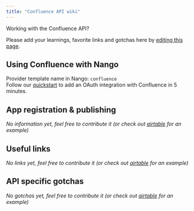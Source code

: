 ```yaml
---
title: "Confluence API wiki"
---
```


Working with the Confluence API?

Please add your learnings, favorite links and gotchas here by [editing this page](https://github.com/nangohq/nango/tree/master/docs/docs/providers/confluence.md).

## Using Confluence with Nango[](#using-confluence-with-nango "Direct link to Using Confluence with Nango")

Provider template name in Nango: `confluence`  
Follow our [quickstart](/quickstart) to add an OAuth integration with Confluence in 5 minutes.

## App registration & publishing[](#app-registration--publishing "Direct link to App registration & publishing")

_No information yet, feel free to contribute it (or check out [airtable](/providers/airtable) for an example)_

## Useful links[](#useful-links "Direct link to Useful links")

_No links yet, feel free to contribute it (or check out [airtable](/providers/airtable) for an example)_

## API specific gotchas[](#api-specific-gotchas "Direct link to API specific gotchas")

_No gotchas yet, feel free to contribute it (or check out [airtable](/providers/airtable) for an example)_